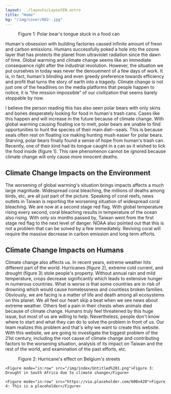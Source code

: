 ```yaml
---
layout: ../layouts/LayoutEN.astro
title: "Home"
bg: "/img/cover/002-.jpg"
---
```



<Figure mode="float-right" src="/img/index/C46E74EC-0659-4213-A7C6-A7CBADC739EC.jpeg">Figure 1: Polar bear's tongue stuck in a food can</Figure>

Human's obsession with building factories caused infinite amount of freon and carbon emissions. Humans successfully poked a hole into the ozone layer that has protects the planet from ultraviolet radiation since the dawn of time. Global warming and climate change seems like an immediate consequence right after the industrial revolution. However, the situation we put ourselves in today was never the denouement of a few days of work. It is, in fact, human's blinding and even greedy preference towards efficiency and profit that turns the story of earth into a tragedy. Climate change is not just one of the headlines on the media platforms that people  happen to notice, it is “the mission impossible” of our civilization that seems barely stoppable by now.

I believe the person reading this has also seen polar bears with only skins and bones desperately looking for food in human's trash cans. Cases like this happen and will increase in the future because of climate change. With global warming causing floating ice to melt, polar bears are unable to find opportunities to hunt the species of their main diet—seals. This is because seals often rest on floating ice making hunting mush easier for polar bears. Starving, polar bears finally found a sense of hope from human's trash can. Recently, one of their kind had its tongue caught in a can as it wished to lick the food inside (figure 1). This rare phenomenon cannot be ignored because climate change will only cause more innocent deaths.

## Climate Change Impacts on the Environment

The worsening of global warming's situation brings impacts affects a much large magnitude. Widespread coral bleaching, the millions of deaths among birds, etc, are all just part of the picture. Speaking of coral reefs, news outlets in Taiwan is reporting the worsening situation of widespread coral bleaching. We are now at a second stage red flag. With global temperature rising every second, coral bleaching results in temperature of the ocean also rising. With only six months passed by, Taiwan went from the first stage red flag to the next level of danger. NOAA also pointed out that this is not a problem that can be solved by a few immediately. Reviving coral will require the massive decrease in carbon emission and long term efforts.

## Climate Change Impacts on Humans

Climate change also affects us. In recent years, extreme weather hits different part of the world. Hurricanes (figure 2), extreme cold current, and drought (figure 3) stole people's property. Without annual rain and mild temperature, crops decrease significantly which leads to extensive hunger in numerous countries. What is worse is that some countries are in risk of drowning which would cause homelessness and countless broken families. Obviously, we are facing is a matter of life and death among all ecosystems on this planet. We all feel our heart skip a beat when we see news about extreme weather. Others feel a pain in their chests when animals died because of climate change. Humans truly feel threatened by this huge issue, but most of us are willing to help. Nevertheless, people don't know where to start and what they can do to solve the problem in front of us. Our team realizes this problem and that's why we want to create this website. With this website, we are going to investigate the biggest problem of the 21st century, including the root cause of climate change and contributing factors to the worsening situation, analysis of its impact on Taiwan and the rest of the world, and examination of the past efforts, etc.

<Row>
    <Figure mode="in:row" src="/img/index/Untitled.png">Figure 2: Hurricane's effect on Belgium's streets</Figure>

    <Figure mode="in:row" src="/img/index/Untitled%201.png">Figure 3: Drought in South Africa due to climate change</Figure>

    <Figure mode="in:row" src="https://via.placeholder.com/600x420">Figure 4: This is a placeholder</Figure>
</Row>